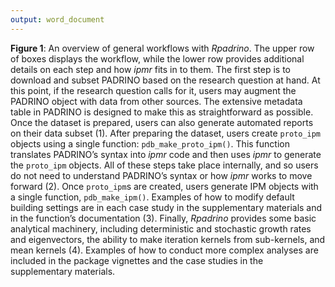 ```yaml
---
output: word_document
---
```


**Figure 1**: An overview of general workflows with *Rpadrino*. The upper row of boxes displays the workflow, while the lower row provides additional details on each step and how _ipmr_ fits in to them. The first step is to download and subset PADRINO based on the research question at hand. At this point, if the research question calls for it, users may augment the PADRINO object with data from other sources. The extensive metadata table in PADRINO is designed to make this as straightforward as possible. Once the dataset is prepared, users can also generate automated reports on their data subset (1). After preparing the dataset, users create `proto_ipm` objects using a single function: `pdb_make_proto_ipm()`. This function translates PADRINO's syntax into *ipmr* code and then uses *ipmr* to generate the `proto_ipm` objects. All of these steps take place internally, and so users do not need to understand PADRINO's syntax or how *ipmr* works to move forward (2). Once `proto_ipm`s are created, users generate IPM objects with a single function, `pdb_make_ipm()`. Examples of how to modify default building settings are in each case study in the supplementary materials and in the function's documentation (3). Finally, *Rpadrino* provides some basic analytical machinery, including deterministic and stochastic growth rates and eigenvectors, the ability to make iteration kernels from sub-kernels, and mean kernels (4). Examples of how to conduct more complex analyses are included in the package vignettes and the case studies in the supplementary materials.